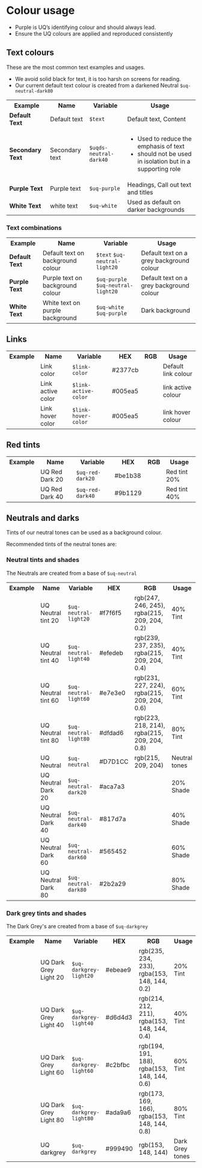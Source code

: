 
<Meta title="Core/Colour/Colour usage" />

# Colour usage

- Purple is UQ’s identifying colour and should always lead.
- Ensure the UQ colours are applied and reproduced consistently 

## Text colours

These are the most common text examples and usages. 

- We avoid solid black for text, it is too harsh on screens for reading. 
- Our current default text colour is created from a darkened Neutral <code>$uq-neutral-dark80</code>

<table class="uqds-table">
<tbody class="uqds-table__body">
  <tr class="uqds-table__mobile-heading">
    <th class="uqds-table__heading">Example</th>
    <th class="uqds-table__heading">Name</th>
    <th class="uqds-table__heading">Variable</th>
    <th class="uqds-table__heading">Usage</th>
  </tr>
  <tr  class="uqds-table__row">
    <td class="uqds-table__item"><strong class="uqds-text-color">Default Text</strong> <div class="uqds-colour__palette uqds-text-bgcolor"></div></td>
    <td class="uqds-table__item" data-title="Name:">Default text</td>
    <td class="uqds-table__item" data-title="Variable:"><code>$text</code></td>
    <td class="uqds-table__item" data-title="Usage:">Default text, Content</td>
  </tr>
  <tr class="uqds-table__row">
    <td class="uqds-table__item"><strong class="uqds-text-color--grey">Secondary Text</strong> <div class="uqds-colour__palette uqds-neutral-dark40"></div></td>
    <td class="uqds-table__item" data-title="Name:">Secondary text</td>
    <td class="uqds-table__item" data-title="Variable:"><code>$uqds-neutral-dark40</code></td>
    <td class="uqds-table__item" data-title="Usage:">
    <ul>
    <li>Used to reduce the emphasis of text</li>
    <li>should not be used in isolation but in a supporting role</li>
    </ul>
    </td>
  </tr>
  <tr  class="uqds-table__row">
    <td class="uqds-table__item"><strong class="uqds-text-color--purple">Purple Text</strong> <div class="uqds-colour__palette uqds-colour--purple"></div></td>
    <td class="uqds-table__item" data-title="Name:">Purple text</td>
    <td class="uqds-table__item" data-title="Variable:"><code>$uq-purple</code></td>
    <td class="uqds-table__item" data-title="Usage:">Headings, Call out text and titles</td>
  </tr>
  <tr class="uqds-table__row">
    <td class="uqds-table__item"><strong class="uqds-text-color--white">White Text</strong> <div class="uqds-colour__palette uqds-colour--white"></div></td>
    <td class="uqds-table__item" data-title="Name:">white text</td>
    <td class="uqds-table__item" data-title="Variable:"><code>$uq-white</code></td>
    <td class="uqds-table__item" data-title="Usage:">Used as default on darker backgrounds</td>
  </tr>
</tbody>
</table>

### Text combinations

<table class="uqds-table">
<tbody class="uqds-table__body">
  <tr class="uqds-table__mobile-heading">
    <th class="uqds-table__heading">Example</th>
    <th class="uqds-table__heading">Name</th>
    <th class="uqds-table__heading">Variable</th>
    <th class="uqds-table__heading">Usage</th>
  </tr>
  <tr  class="uqds-table__row">
    <td class="uqds-table__item"><div class="uqds-colour__palette uqds-neutral-light20 uqds-colour__palette--text"><strong class="uqds-text-color">Default Text</strong></div></td>
    <td class="uqds-table__item" data-title="Name:">Default text on background colour</td>
    <td class="uqds-table__item" data-title="Variable:"><code>$text</code> <code>$uq-neutral-light20</code></td>
    <td class="uqds-table__item" data-title="Usage:">Default text on a grey background colour</td>
  </tr>
  <tr  class="uqds-table__row">
    <td class="uqds-table__item"><div class="uqds-colour__palette uqds-neutral-light20 uqds-colour__palette--text"><strong class="uqds-text-color--purple">Purple Text</strong></div></td>
    <td class="uqds-table__item" data-title="Name:">Purple text on background colour</td>
    <td class="uqds-table__item" data-title="Variable:"><code>$uq-purple</code> <code>$uq-neutral-light20</code></td>
    <td class="uqds-table__item" data-title="Usage:">Default text on a grey background colour</td>
  </tr>
  <tr  class="uqds-table__row">
    <td class="uqds-table__item"><div class="uqds-colour__palette uqds-colour--purple uqds-colour__palette--text"><strong class="uqds-text-color--white">White Text</strong></div></td>
    <td class="uqds-table__item" data-title="Name:">White text on purple background</td>
    <td class="uqds-table__item" data-title="Variable:"><code>$uq-white</code> <code>$uq-purple</code></td>
    <td class="uqds-table__item" data-title="Usage:">Dark background</td>
  </tr>
</tbody>
</table>

## Links 

  <table class="uqds-table">
  <tbody class="uqds-table__body">
    <tr class="uqds-table__mobile-heading">
      <th class="uqds-table__heading">Example</th>
      <th class="uqds-table__heading">Name</th>
      <th class="uqds-table__heading">Variable</th>
      <th class="uqds-table__heading">HEX</th>
      <th class="uqds-table__heading">RGB</th>
      <th class="uqds-table__heading">Usage</th>
    </tr>
    <tr  class="uqds-table__row">
      <td class="uqds-table__item"><div class="uqds-colour__palette uqds-link-color"></div></td>
      <td class="uqds-table__item" data-title="Name:">Link color</td>
      <td class="uqds-table__item" data-title="Variable:"><code>$link-color</code></td>
      <td class="uqds-table__item" data-title="HEX:">#2377cb</td>
      <td class="uqds-table__item" data-title="RGB:"></td>
      <td class="uqds-table__item" data-title="Usage:">Default link colour</td>
    </tr>
    <tr  class="uqds-table__row">
      <td class="uqds-table__item"><div class="uqds-colour__palette uqds-link-active-color"></div></td>
      <td class="uqds-table__item" data-title="Name:">Link active color</td>
      <td class="uqds-table__item" data-title="Variable:"><code>$link-active-color</code></td>
      <td class="uqds-table__item" data-title="HEX:">#005ea5</td>
      <td class="uqds-table__item" data-title="RGB:"></td>
      <td class="uqds-table__item" data-title="Usage:">link active colour</td>
    </tr>
    <tr  class="uqds-table__row">
      <td class="uqds-table__item"><div class="uqds-colour__palette uqds-link-hover-color"></div></td>
      <td class="uqds-table__item" data-title="Name:">Link hover color</td>
      <td class="uqds-table__item" data-title="Variable:"><code>$link-hover-color</code></td>
      <td class="uqds-table__item" data-title="HEX:">#005ea5</td>
      <td class="uqds-table__item" data-title="RGB:"></td>
      <td class="uqds-table__item" data-title="Usage:">link hover colour</td>
    </tr>
  </tbody>
  </table>

## Red tints 

  <table class="uqds-table">
  <tbody class="uqds-table__body">
    <tr class="uqds-table__mobile-heading">
      <th class="uqds-table__heading">Example</th>
      <th class="uqds-table__heading">Name</th>
      <th class="uqds-table__heading">Variable</th>
      <th class="uqds-table__heading">HEX</th>
      <th class="uqds-table__heading">RGB</th>
      <th class="uqds-table__heading">Usage</th>
    </tr>
    <tr  class="uqds-table__row">
      <td class="uqds-table__item"><div class="uqds-colour__palette uqds-red-dark20"></div></td>
      <td class="uqds-table__item" data-title="Name:">UQ Red Dark 20</td>
      <td class="uqds-table__item" data-title="Variable:"><code>$uq-red-dark20</code></td>
      <td class="uqds-table__item" data-title="HEX:">#be1b38</td>
      <td class="uqds-table__item" data-title="RGB:"></td>
      <td class="uqds-table__item" data-title="Usage:">Red tint 20%</td>
    </tr>
    <tr  class="uqds-table__row">
      <td class="uqds-table__item"><div class="uqds-colour__palette uqds-red-dark40"></div></td>
      <td class="uqds-table__item" data-title="Name:">UQ Red Dark 40</td>
      <td class="uqds-table__item" data-title="Variable:"><code>$uq-red-dark40</code></td>
      <td class="uqds-table__item" data-title="HEX:">#9b1129</td>
      <td class="uqds-table__item" data-title="RGB:"></td>
      <td class="uqds-table__item" data-title="Usage:">Red tint 40%</td>
    </tr>
  </tbody>
  </table>

  ## Neutrals and darks
  Tints of our neutral tones can be used as a background colour.

  Recommended tints of the neutral tones are:

  ### Neutral tints and shades
  The Neutrals are created from a base of <code>$uq-neutral</code>
  <table class="uqds-table">
  <tbody class="uqds-table__body">
    <tr class="uqds-table__mobile-heading">
      <th class="uqds-table__heading">Example</th>
      <th class="uqds-table__heading">Name</th>
      <th class="uqds-table__heading">Variable</th>
      <th class="uqds-table__heading">HEX</th>
      <th class="uqds-table__heading">RGB</th>
      <th class="uqds-table__heading">Usage</th>
    </tr>
    <tr  class="uqds-table__row">
      <td class="uqds-table__item"><div class="uqds-colour__palette uqds-neutral-light20"></div></td>
      <td class="uqds-table__item" data-title="Name:">UQ Neutral tint 20</td>
      <td class="uqds-table__item" data-title="Variable:"><code>$uq-neutral-light20</code></td>
      <td class="uqds-table__item" data-title="HEX:">#f7f6f5</td>
      <td class="uqds-table__item" data-title="RGB:">rgb(247, 246, 245), rgba(215, 209, 204, 0.2)</td>
      <td class="uqds-table__item" data-title="Usage:">40% Tint</td>
    </tr>
    <tr  class="uqds-table__row">
      <td class="uqds-table__item"><div class="uqds-colour__palette uqds-neutral-light40"></div></td>
      <td class="uqds-table__item" data-title="Name:">UQ Neutral tint 40</td>
      <td class="uqds-table__item" data-title="Variable:"><code>$uq-neutral-light40</code></td>
      <td class="uqds-table__item" data-title="HEX:">#efedeb</td>
      <td class="uqds-table__item" data-title="RGB:">rgb(239, 237, 235), rgba(215, 209, 204, 0.4)</td>
      <td class="uqds-table__item" data-title="Usage:">40% Tint</td>
    </tr>
    <tr  class="uqds-table__row">
      <td class="uqds-table__item"><div class="uqds-colour__palette uqds-neutral-light60"></div></td>
      <td class="uqds-table__item" data-title="Name:">UQ Neutral tint 60</td>
      <td class="uqds-table__item" data-title="Variable:"><code>$uq-neutral-light60</code></td>
      <td class="uqds-table__item" data-title="HEX:">#e7e3e0</td>
      <td class="uqds-table__item" data-title="RGB:">rgb(231, 227, 224), rgba(215, 209, 204, 0.6)</td>
      <td class="uqds-table__item" data-title="Usage:">60% Tint</td>
    </tr>
    <tr  class="uqds-table__row">
      <td class="uqds-table__item"><div class="uqds-colour__palette uqds-neutral-light80"></div></td>
      <td class="uqds-table__item" data-title="Name:">UQ Neutral tint 80</td>
      <td class="uqds-table__item" data-title="Variable:"><code>$uq-neutral-light80</code></td>
      <td class="uqds-table__item" data-title="HEX:">#dfdad6</td>
      <td class="uqds-table__item" data-title="RGB:">rgb(223, 218, 214), rgba(215, 209, 204, 0.8)</td>
      <td class="uqds-table__item" data-title="Usage:">80% Tint</td>
    </tr>
    <tr  class="uqds-table__row">
      <td class="uqds-table__item"><div class="uqds-colour__palette uqds-colour--neutral"></div></td>
      <td class="uqds-table__item" data-title="Name:">UQ Neutral</td>
      <td class="uqds-table__item" data-title="Variable:"><code>$uq-neutral</code></td>
      <td class="uqds-table__item" data-title="HEX:">#D7D1CC</td>
      <td class="uqds-table__item" data-title="RGB:">rgb(215, 209, 204)</td>
      <td class="uqds-table__item" data-title="Usage:">Neutral tones</td>
    </tr>
    <tr  class="uqds-table__row">
      <td class="uqds-table__item"><div class="uqds-colour__palette uqds-neutral-dark20"></div></td>
      <td class="uqds-table__item" data-title="Name:">UQ Neutral Dark 20</td>
      <td class="uqds-table__item" data-title="Variable:"><code>$uq-neutral-dark20</code></td>
      <td class="uqds-table__item" data-title="HEX:">#aca7a3</td>
      <td class="uqds-table__item" data-title="RGB:"></td>
      <td class="uqds-table__item" data-title="Usage:">20% Shade</td>
    </tr>
    <tr  class="uqds-table__row">
      <td class="uqds-table__item"><div class="uqds-colour__palette uqds-neutral-dark40"></div></td>
      <td class="uqds-table__item" data-title="Name:">UQ Neutral Dark 40</td>
      <td class="uqds-table__item" data-title="Variable:"><code>$uq-neutral-dark40</code></td>
      <td class="uqds-table__item" data-title="HEX:">#817d7a</td>
      <td class="uqds-table__item" data-title="RGB:"></td>
      <td class="uqds-table__item" data-title="Usage:">40% Shade</td>
    </tr>
    <tr  class="uqds-table__row">
      <td class="uqds-table__item"><div class="uqds-colour__palette uqds-neutral-dark60"></div></td>
      <td class="uqds-table__item" data-title="Name:">UQ Neutral Dark 60</td>
      <td class="uqds-table__item" data-title="Variable:"><code>$uq-neutral-dark60</code></td>
      <td class="uqds-table__item" data-title="HEX:">#565452</td>
      <td class="uqds-table__item" data-title="RGB:"></td>
      <td class="uqds-table__item" data-title="Usage:">60% Shade</td>
    </tr>
    <tr  class="uqds-table__row">
      <td class="uqds-table__item"><div class="uqds-colour__palette uqds-neutral-dark80"></div></td>
      <td class="uqds-table__item" data-title="Name:">UQ Neutral Dark 80</td>
      <td class="uqds-table__item" data-title="Variable:"><code>$uq-neutral-dark80</code></td>
      <td class="uqds-table__item" data-title="HEX:">#2b2a29</td>
      <td class="uqds-table__item" data-title="RGB:"></td>
      <td class="uqds-table__item" data-title="Usage:">80% Shade</td>
    </tr>
  </tbody>
  </table>

### Dark grey tints and shades

The Dark Grey's are created from a base of <code>$uq-darkgrey</code>

  <table class="uqds-table">
  <tbody class="uqds-table__body">
    <tr class="uqds-table__mobile-heading">
      <th class="uqds-table__heading">Example</th>
      <th class="uqds-table__heading">Name</th>
      <th class="uqds-table__heading">Variable</th>
      <th class="uqds-table__heading">HEX</th>
      <th class="uqds-table__heading">RGB</th>
      <th class="uqds-table__heading">Usage</th>
    </tr>
    <tr  class="uqds-table__row">
      <td class="uqds-table__item"><div class="uqds-colour__palette uqds-darkgrey-light20"></div></td>
      <td class="uqds-table__item" data-title="Name:">UQ Dark Grey Light 20</td>
      <td class="uqds-table__item" data-title="Variable:"><code>$uq-darkgrey-light20</code></td>
      <td class="uqds-table__item" data-title="HEX:">#ebeae9</td>
      <td class="uqds-table__item" data-title="RGB:">rgb(235, 234, 233), rgba(153, 148, 144, 0.2)</td>
      <td class="uqds-table__item" data-title="Usage:">20% Tint</td>
    </tr>
    <tr  class="uqds-table__row">
      <td class="uqds-table__item"><div class="uqds-colour__palette uqds-darkgrey-light40"></div></td>
      <td class="uqds-table__item" data-title="Name:">UQ Dark Grey Light 40</td>
      <td class="uqds-table__item" data-title="Variable:"><code>$uq-darkgrey-light40</code></td>
      <td class="uqds-table__item" data-title="HEX:">#d6d4d3</td>
      <td class="uqds-table__item" data-title="RGB:">rgb(214, 212, 211), rgba(153, 148, 144, 0.4)</td>
      <td class="uqds-table__item" data-title="Usage:">40% Tint</td>
    </tr>
    <tr  class="uqds-table__row">
      <td class="uqds-table__item"><div class="uqds-colour__palette uqds-darkgrey-light60"></div></td>
      <td class="uqds-table__item" data-title="Name:">UQ Dark Grey Light 60</td>
      <td class="uqds-table__item" data-title="Variable:"><code>$uq-darkgrey-light60</code></td>
      <td class="uqds-table__item" data-title="HEX:">#c2bfbc</td>
      <td class="uqds-table__item" data-title="RGB:">rgb(194, 191, 188), rgba(153, 148, 144, 0.6)</td>
      <td class="uqds-table__item" data-title="Usage:">60% Tint</td>
    </tr>
    <tr  class="uqds-table__row">
      <td class="uqds-table__item"><div class="uqds-colour__palette uqds-darkgrey-light80"></div></td>
      <td class="uqds-table__item" data-title="Name:">UQ Dark Grey Light 80</td>
      <td class="uqds-table__item" data-title="Variable:"><code>$uq-darkgrey-light80</code></td>
      <td class="uqds-table__item" data-title="HEX:">#ada9a6</td>
      <td class="uqds-table__item" data-title="RGB:">rgb(173, 169, 166), rgba(153, 148, 144, 0.8)</td>
      <td class="uqds-table__item" data-title="Usage:">80% Tint</td>
    </tr>
    <tr class="uqds-table__row">
      <td class="uqds-table__item"><div class="uqds-colour__palette uqds-colour--darkgrey"></div></td>
      <td class="uqds-table__item" data-title="Name:">UQ darkgrey</td>
      <td class="uqds-table__item" data-title="Variable:"><code>$uq-darkgrey</code></td>
      <td class="uqds-table__item" data-title="HEX:">#999490</td>
      <td class="uqds-table__item" data-title="RGB:">rgb(153, 148, 144)</td>
      <td class="uqds-table__item" data-title="Usage:">Dark Grey tones</td>
    </tr>
  </tbody>
  </table>

